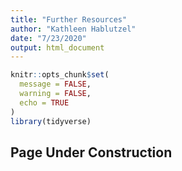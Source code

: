 ```yaml
---
title: "Further Resources"
author: "Kathleen Hablutzel"
date: "7/23/2020"
output: html_document
---
```


```r
knitr::opts_chunk$set(
  message = FALSE,
  warning = FALSE,
  echo = TRUE
)
library(tidyverse)
```

## Page Under Construction
